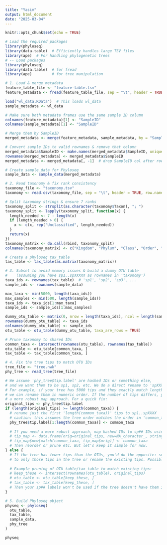 ```yaml
---
title: "Yasim"
output: html_document
date: "2025-03-04"
---
```


```r
knitr::opts_chunk$set(echo = TRUE)
```



```r

# Load the required packages
library(phyloseq)
library(data.table)  # Efficiently handles large TSV files
library(ape)  # For handling phylogenetic trees
# -- Load packages
library(phyloseq)
library(data.table)  # for fread
library(ape)         # for tree manipulation

# 1. Load & merge metadata
feature_table_file <- "feature-table.tsv"
feature_metadata <- fread(feature_table_file, sep = "\t", header = TRUE, data.table = FALSE)

load("wl_data.RData")  # This loads wl_data
sample_metadata <- wl_data

# Make sure both metadata frames use the same sample ID column
colnames(feature_metadata)[1] <- "SampleID"
colnames(sample_metadata)[1] <- "SampleID"

# Merge them by SampleID
merged_metadata <- merge(feature_metadata, sample_metadata, by = "SampleID", all = TRUE)

# Convert sample IDs to valid rownames & remove that column
merged_metadata$SampleID <- make.names(merged_metadata$SampleID, unique = TRUE)
rownames(merged_metadata) <- merged_metadata$SampleID
merged_metadata <- merged_metadata[, -1]  # drop SampleID col after rownames

# Create sample_data for Phyloseq
sample_data <- sample_data(merged_metadata)

# 2. Read taxonomy & fix rank consistency
taxonomy_file <- "taxonomy.tsv"
taxonomy <- read.csv(taxonomy_file, sep = "\t", header = TRUE, row.names = 1)

# Split taxonomy strings & ensure 7 ranks
taxonomy_split <- strsplit(as.character(taxonomy$Taxon), "; ")
taxonomy_split <- lapply(taxonomy_split, function(x) {
  length_needed <- 7 - length(x)
  if (length_needed > 0) {
    x <- c(x, rep("Unclassified", length_needed))
  }
  return(x)
})
taxonomy_matrix <- do.call(rbind, taxonomy_split)
colnames(taxonomy_matrix) <- c("Kingdom", "Phylum", "Class", "Order", "Family", "Genus", "Species")

# Create a phyloseq tax_table
tax_table <- tax_table(as.matrix(taxonomy_matrix))

# 3. Subset to avoid memory issues & build a dummy OTU table
#    (assuming you have sp1..spXXXXX as rownames in 'taxonomy')
taxa_ids <- rownames(tax_table)  # 'sp1', 'sp2', 'sp3', ...
sample_ids <- rownames(sample_data)

max_taxa <- min(5000, length(taxa_ids))
max_samples <- min(500, length(sample_ids))
taxa_ids <- taxa_ids[1:max_taxa]
sample_ids <- sample_ids[1:max_samples]

dummy_otu_table <- matrix(0, nrow = length(taxa_ids), ncol = length(sample_ids))
rownames(dummy_otu_table) <- taxa_ids
colnames(dummy_otu_table) <- sample_ids
otu_table <- otu_table(dummy_otu_table, taxa_are_rows = TRUE)

# Prune taxonomy to shared IDs
common_taxa <- intersect(rownames(otu_table), rownames(tax_table))
otu_table <- otu_table[common_taxa, ]
tax_table <- tax_table[common_taxa, ]

# 4. Fix the tree tips to match OTU IDs
tree_file <- "tree.nwk"
phy_tree <- read_tree(tree_file)

# We assume 'phy_tree$tip.label' are hashed IDs or something else,
# and we want them to be sp1, sp2, etc. We do a direct rename to 'spXXX'.
# For example, if your tree has 5000 tips and they exactly match length(common_taxa),
# we can rename them in numeric order. If the number of tips differs, you may want
# a more robust map approach. For a quick fix:
original_tips <- phy_tree$tip.label
if (length(original_tips) >= length(common_taxa)) {
  # rename just the first 'length(common_taxa))' tips to sp1..spXXXX
  # caution: this assumes the tree order matches the order in 'common_taxa'
  phy_tree$tip.label[1:length(common_taxa)] <- common_taxa
  
  # If you need a more robust approach, map hashed IDs to sp## IDs using a lookup:
  # tip_map <- data.frame(orig=original_tips, new=NA_character_, stringsAsFactors=FALSE)
  # tip_map$new[match(common_taxa, tip_map$orig)] <- common_taxa
  # Then reorder or prune etc. But let's keep it simple for now.
} else {
  # If the tree has fewer tips than the OTUs, you'd do the opposite: subset your OTU table
  # to only those tips in the tree or rename the existing tips. Possibly prune your data.
  
  # Example pruning of OTU table/tax table to match existing tips:
  # keep_these <- intersect(rownames(otu_table), original_tips)
  # otu_table <- otu_table[keep_these, ]
  # tax_table <- tax_table[keep_these, ]
  # Then your sp## labels won't be used if the tree doesn't have them in the first place.
}

# 5. Build Phyloseq object
physeq <- phyloseq(
  otu_table,
  tax_table,
  sample_data,
  phy_tree
)

physeq

```





